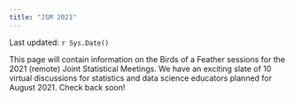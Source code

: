 ---
title: "JSM 2021"
---

Last updated: `r Sys.Date()`

This page will contain information on the Birds of a Feather sessions for the 2021 (remote) Joint Statistical Meetings. We have an exciting slate of 10 virtual discussions for statistics and data science educators planned for August 2021. Check back soon!